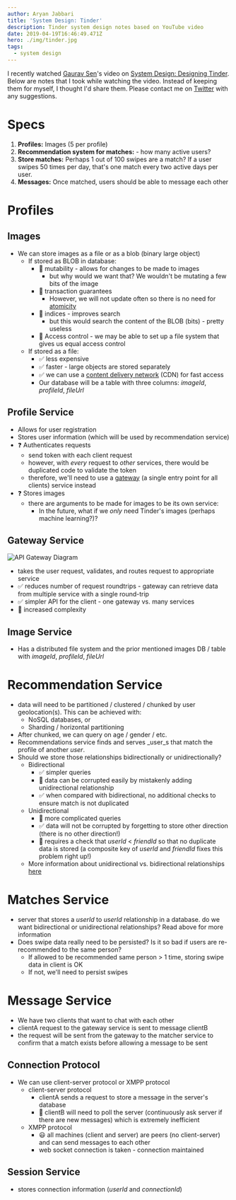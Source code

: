```yaml
---
author: Aryan Jabbari
title: 'System Design: Tinder'
description: Tinder system design notes based on YouTube video
date: 2019-04-19T16:46:49.471Z
hero: ./img/tinder.jpg
tags:
  - system design
---
```

I recently watched [Gaurav Sen](https://www.youtube.com/channel/UCRPMAqdtSgd0Ipeef7iFsKw)'s video on [System Design: Designing Tinder](https://www.youtube.com/watch?v=tndzLznxq40). Below are notes that I took while watching the video. Instead of keeping them for myself, I thought I'd share them. Please contact me on [Twitter](https://twitter.com/AryanJabbari) with any suggestions.

# Specs

1. **Profiles:** Images (5 per profile)
2. **Recommendation system for matches:**  - how many active users?
3. **Store matches:** Perhaps 1 out of 100 swipes are a match? If a user swipes 50 times per day, that's one match every two active days per user.
4. **Messages:** Once matched, users should be able to message each other

# Profiles

## Images

* We can store images as a file or as a blob (binary large object)
  * If stored as BLOB in database:
      * 🚫 mutability - allows for changes to be made to images
          * but why would we want that? We wouldn't be mutating a few bits of the image
      * 🚫 transaction guarantees
          * However, we will not update often so there is no need for [atomicity](https://en.wikipedia.org/wiki/Atomicity_(database_systems))
      * 🚫 indices - improves search
          * but this would search the content of the BLOB (bits) - pretty useless
      * 🚫 Access control - we may be able to set up a file system that gives us equal access control
  * If stored as a file:
      * ✅ less expensive
      * ✅ faster - large objects are stored separately
      * ✅ we can use a [content delivery network](https://en.wikipedia.org/wiki/Content_delivery_network) (CDN) for fast access
      * Our database will be a table with three columns: _imageId_, _profileId_, _fileUrl_

## Profile Service

* Allows for user registration
* Stores user information (which will be used by recommendation service)
* ❓ Authenticates requests
  * send token with each client request
  * however, with _every_ request to _other_ services, there would be duplicated code to validate the token
  * therefore, we'll need to use a [gateway](https://microservices.io/patterns/apigateway.html) (a single entry point for all clients) service instead
* ❓ Stores images
  * there are arguments to be made for images to be its own service:
      * In the future, what if we _only_ need Tinder's images (perhaps machine learning?)?

## Gateway Service

![API Gateway Diagram](/img/apigateway.png "API Gateway basic diagram")

* takes the user request, validates, and routes request to appropriate service
* ✅ reduces number of request roundtrips - gateway can retrieve data from multiple service with a single round-trip
* ✅ simpler API for the client - one gateway vs. many services
* 🚫 increased complexity

## Image Service

* Has a distributed file system and the prior mentioned images DB / table with _imageId_, _profileId_, _fileUrl_

# Recommendation Service

* data will need to be partitioned / clustered / chunked by user geolocation(s). This can be achieved with:
  * NoSQL databases, or
  * Sharding / horizontal partitioning
* After chunked, we can query on age / gender / etc.
* Recommendations service finds and serves _user_s that match the profile of another _user_.
* Should we store those relationships bidirectionally or unidirectionally?
  * Bidirectional
      * ✅ simpler queries
      * 🚫 data can be corrupted easily by mistakenly adding unidirectional relationship
      * ✅ when compared with bidirectional, no additional checks to ensure match is not duplicated
  * Unidirectional
      * 🚫 more complicated queries
      * ✅ data will not be corrupted by forgetting to store other direction (there is no other direction!)
      * 🚫 requires a check that _userId_ < _friendId_ so that no duplicate data is stored (a composite key of _userId_ and _friendId_ fixes this problem right up!)
  * More information about unidirectional vs. bidirectional relationships [here](https://stackoverflow.com/questions/10807900/how-to-store-bidirectional-relationships-in-a-rdbms-like-mysql)

# Matches Service

* server that stores a _userId_ to _userId_ relationship in a database. do we want bidirectional or unidirectional relationships? Read above for more information
* Does swipe data really need to be persisted? Is it so bad if users are re-recommended to the same person?
  * If allowed to be recommended same person > 1 time, storing swipe data in client is OK
  * If not, we'll need to persist swipes

# Message Service

* We have two clients that want to chat with each other
* clientA request to the gateway service is sent to message clientB
* the request will be sent from the gateway to the matcher service to confirm that a match exists before allowing a message to be sent

## Connection Protocol

* We can use client-server protocol or XMPP protocol
  * client-server protocol
      * clientA sends a request to store a message in the server's database
      * 🤮 clientB will need to poll the server (continuously ask server if there are new messages) which is extremely inefficient
  * XMPP protocol
      * 😃 all machines (client and server) are peers (no client-server) and can send messages to each other
      * web socket connection is taken - connection maintained

## Session Service

* stores connection information (_userId_ and _connectionId_)
